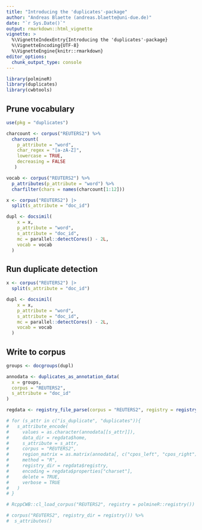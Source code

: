 ```yaml
---
title: "Introducing the 'duplicates'-package"
author: "Andreas Blaette (andreas.blaette@uni-due.de)"
date: "`r Sys.Date()`"
output: rmarkdown::html_vignette
vignette: >
  %\VignetteIndexEntry{Introducing the 'duplicates'-package}
  %\VignetteEncoding{UTF-8}
  %\VignetteEngine{knitr::rmarkdown}
editor_options: 
  chunk_output_type: console
---
```


```r
library(polmineR)
library(duplicates)
library(cwbtools)
```


## Prune vocabulary

```r
use(pkg = "duplicates")

charcount <- corpus("REUTERS2") %>%
  charcount(
    p_attribute = "word",
    char_regex = "[a-zA-Z]",
    lowercase = TRUE,
    decreasing = FALSE
   )

vocab <- corpus("REUTERS2") %>% 
  p_attributes(p_attribute = "word") %>% 
  charfilter(chars = names(charcount[1:12]))

x <- corpus("REUTERS2") |>
  split(s_attribute = "doc_id")

dupl <- docsimil(
    x = x,
    p_attribute = "word",
    s_attribute = "doc_id",
    mc = parallel::detectCores() - 2L,
    vocab = vocab
  )
```


## Run duplicate detection


```r
x <- corpus("REUTERS2") |>
  split(s_attribute = "doc_id")

dupl <- docsimil(
    x = x,
    p_attribute = "word",
    s_attribute = "doc_id",
    mc = parallel::detectCores() - 2L,
    vocab = vocab
  )
```


## Write to corpus

```r
groups <- docgroups(dupl)

annodata <- duplicates_as_annotation_data(
  x = groups,
  corpus = "REUTERS2",
  s_attribute = "doc_id"
)
```


```r
regdata <- registry_file_parse(corpus = "REUTERS2", registry = registry())

# for (s_attr in c("is_duplicate", "duplicates")){
#   s_attribute_encode(
#     values = as.character(annodata[[s_attr]]),
#     data_dir = regdata$home,
#     s_attribute = s_attr,
#     corpus = "REUTERS2",
#     region_matrix = as.matrix(annodata[, c("cpos_left", "cpos_right")]),
#     method = "R",
#     registry_dir = regdata$registry,
#     encoding = regdata$properties["charset"],
#     delete = TRUE,
#     verbose = TRUE
#   )
# }

# RcppCWB::cl_load_corpus("REUTERS2", registry = polmineR::registry())

# corpus("REUTERS2", registry_dir = registry()) %>% 
#  s_attributes()
```